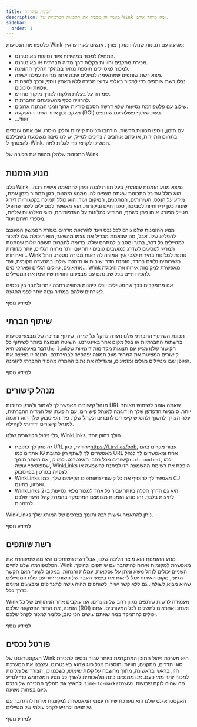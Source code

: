 ```yaml
---
title: תכונות עיקריות
description: מאמר זה מסביר את התכונות המרכזיות של Wink ומה מייחד אותנו.
sidebar:
  order: 1
---
```


פלטפורמת הנסיעות Wink מגיעה עם תכונות שנולדו מתוך צורך. אנשים לא ידעו איך:

* התחילו למכור במהירות ציוד נסיעות באינטרנט.
* מכירת מתקנים וחוויות בקלות דרך מדיה חברתית או באינטרנט.
* למכור למטיילים תוספת מחיר במהלך תהליך ההזמנה.
* מצא רשת שותפים שמתאימה לטיולים שבה אתה מרוויח עמלה ישירה.
* נצלו רשת שותפים כדי למכור באלפי ערוצי מכירה ללא מאמץ נוסף; ובכך להפחית עלויות וסיכונים.
* שמירה על בעלות הלקוח לצורך מיקוד מחדש.
* להרוויח כסף מהשפעתם החברתית.
* שילוב עם פלטפורמת נסיעות שלא דרשה הסכם סודיות ארוך וזמני המתנה ארוכים.
* מעקב נכון אחר החזר ההשקעה (ROI) בעת שיתוף פעולה עם שותפים.
* ...ועוד

עם הזמן, נוספו תכונות חדשות, הורחבו תכונות קיימות וחלקן הוסרו. אם אתם עובדים בתחום התיירות, או סתם אוהבים / צריכים לטייל, יש לנו סיבה משכנעת בשבילכם להצטרף ל-Wink. המשיכו לקרוא כדי לגלות למה.

התכונות שלהלן מהוות את הליבה של Wink.

## מנוע הזמנות

בלב Wink, נמצא מנוע הזמנות עוצמתי, בעל תווית לבנה וניתן להתאמה אישית רבה. הוא כולל את כל התכונות שאתם מצפים להן ממנוע הזמנות, כגון תמחור בזמן אמת, מידע על הנכס, השירותים, המתקנים, המיקום ועוד. הוא כולל תמיכה בקטגוריות דירוג שונות כגון ידידותיות לסביבה, סגנון חיים וביקורות. הוא מאפשר למטיילים ליצור פרופיל מטייל מפורט אותו ניתן לשתף, המודיע למלונות על העדפותיהם, סוגי האלרגיות שלהם, מספרי חירום ועוד.

מנוע ההזמנות שלנו גורם לכל נכס ויעד להיראות מדהים בעזרת הממשק המעוצב להפליא שלו. אבל, מה שבאמת מבדיל את עצמו מהשאר, הוא היכולת שלו למכור למטיילים כל דבר, בתוך ומסביב למתחם שלה. בדומה לחברות תעופה זולות שנותנות תמריץ לנוסעים לשדרג למושבים טובים יותר עם יותר מרווח רגליים, יותר מזוודות וארוחות... Wink נותנת למלונות בהירות לגבי איך אמורה להיראות מכירה נוספת. החל משירותים נלווים בחדר, הזמנת חדר ישיבות או הזמנת שולחן במסעדה מקומית, ועד מוזיאונים, טיולים רגליים ופארקי מים... Wink מאפשרת למקומות אירוח את היכולת להפיח חיים בכל שכונתם עם מבצעים וחוויות שידהימו את המטיילים.

אנו מתמקדים בכך שהמטיילים יוכלו ליהנות מחוויה רחבה יותר ולחבר בין נכסים לאורחים שלהם במחיר גבוה יותר לפני ההגעה.

<LinkButton href="/booking-engine/in-a-nutshell">
  למידע נוסף
</LinkButton>


## שיתוף חברתי

תכונת השיתוף החברתי שלנו נועדה להקל על יצירה, שיתוף וצריכה של מבצעי נסיעות ברשתות החברתיות או בכל מקום אחר באינטרנט. השיטה הנפוצה ביותר לשיתוף כל דבר באינטרנט היא`the link`הקישור שלנו מגיע עם תצוגות מקדימות דינמיות של קישורים המציגות את המחיר מעל תמונה יפהפייה לבחירתכם. תכונה זו מאיצה את האופן שבו מטיילים מגלים ומזמינים, ומגדילה את נתיב ההמרה מהפיד החברתי להזמנה.

<LinkButton href="/studio/shareable-links">
  למידע נוסף
</LinkButton>


## מנהל קישורים

מנהל קישורים מאפשר לך לשמור ולארגן כתובות URL שאתה אוהב לשימוש מאוחר יותר. סימניות הדפדפן שלך הן דוגמה למנהל קישורים. עם הופעתן של המדיה החברתית, עלה הצורך לחשוף ולהנגיש קישורים לחברים ולקהל שלך. פיד הפייסבוק שלך הוא דוגמה למנהל קישורים ידידותי לקהילה.

כלי ניהול הקישורים שלנו, WinkLinks, הולך רחוק יותר.

* זה נותן לך כתובת URL ייחודית, כגון<https://i.trvl.as/bob>, עבור מקרים בהם אתרים כמו IG מאפשרים לך לשתף רק כתובת URL אחת ומאפשרים לך לנהל קישורים מכל רחבי האינטרנט. כמו כן, אם האתר תומך`rich content`, כמו שספוטיפיי עושה, WinkLinks הופכת את רשימת ההשמעה הזו לניתנת להשמעה או לצפייה בסרטון בפייסבוק.
* WinkLinks מאפשר לך להוסיף את כל קישורי השותפים הקיימים שלך, כמו CJ ואמזון, בחינם.
* WinkLinks היא גם הדרך הקלה ביותר עבור כל אחד למכור מלאי נסיעות ב-2 לחיצות בלבד. זהו מנוע הזמנות מצומצם המתמקד בהמרת קהל היעד שלכם להזמנות.

WinkLinks ניתן להתאמה אישית רבה ותומך בצרכים של המותג שלך.

<LinkButton href="/link-manager/wink-links">
  למידע נוסף
</LinkButton>


## רשת שותפים

מנוע ההזמנות הוא מוצר הליבה שלנו, אבל רשת השותפים היא מה שמעוררת את הפלטפורמה שלנו לחיים. Wink מאפשרת למקומות אירוח להתחבר עם שותפים ולהיפך. השניים יכולים לנהל משא ומתן על עסקאות, עמלות והנחות. במקום לשער האם הקשר הגיוני, מקום האירוח יכול לראות את ביצועי העבר של השותף יחד עם פלח המטיילים שהוא מביא לשולחן. גם ללא קשר ישיר, לשותפים תהיה גישה לתעריפים ומבצעים זמינים בדרך כלל.

Wink מעמידה לרשות שותפים מגוון רחב של מוצרים. אנו עוקבים אחר הניתוחים של כל הזמנה, את החזר ההשקעה שלכם (ROI) ואנחנו אחראים לתשלום לכל המעורבים. אתם יכולים להתמקד במה שאתם עושים הכי טוב; כלומר למכור לקהל שלכם.

<LinkButton href="/studio/what-is-studio">
  למידע נוסף
</LinkButton>


## פורטל נכסים

האקסטראנט של Wink היא מערכת ניהול התוכן המתקדמת ביותר עבור נכסים למכירת סוגי חדרים, מתקנים, חוויות ותוספות מכל סוג שהוא באינטרנט. עיצבנו את המערכת הזו, בראש ובראשונה, מתוך מחשבה על קלות שימוש, כשכמו כן, הצורך של מלונות למכור יותר מאי פעם. אנו ממנפים בינה מלאכותית לאורך כל מסע המשתמש כדי לסייע ולהאיץ את תהליך המכירה של הנכס.`time-to-market`מה שהיה לוקח שבועות, נעשה כיום בפחות משעה.

האקסטרא-נט שלנו הוא מערכת שירות עצמי המאפשרת למקומות אירוח להתחבר עם שותפים ולהגיע לקהל עולמי של מטיילים.

<LinkButton href="/extranet/what-is-extranet">
  למידע נוסף
</LinkButton>

